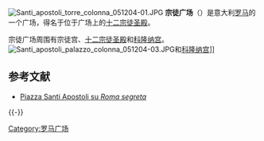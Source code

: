 {{multiple issues|
{{Expand|time=2017-02-10T19:08:37+00:00}}
{{No footnotes|time=2017-02-10T19:08:37+00:00}}
}}
[[File:Santi_apostoli_torre_colonna_051204-01.JPG|thumb]]
'''宗徒广场'''（{{lang-it|Piazza Santi Apostoli}}）是意大利[[罗马|罗马]]的一个广场，得名于位于广场上的[[十二宗徒圣殿|十二宗徒圣殿]]。

宗徒广场周围有宗徒宫、[[十二宗徒圣殿|十二宗徒圣殿]]和[[科隆纳宫|科隆纳宫]]。
[[File:Santi_apostoli_palazzo_colonna_051204-03.JPG|thumb]]和[[科隆纳宫|科隆纳宫]]]]

== 参考文献 ==
{{Reflist|2}}
* [https://web.archive.org/web/20130709000526/http://www.romasegreta.it/p.za-dei-ss.apostoli.html Piazza Santi Apostoli su ''Roma segreta'']

{{-}}
{{罗马地标}}

[[Category:罗马广场|Category:罗马广场]]
